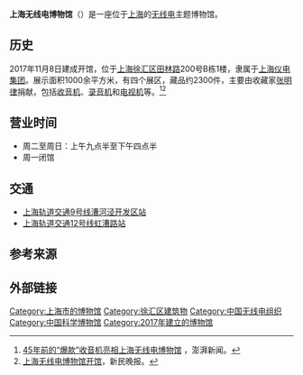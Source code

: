 '''上海无线电博物馆'''（{{lang-en|Shanghai Radio Museum}}）是一座位于[[上海|上海]]的[[无线电|无线电]]主题博物馆。

==历史==
2017年11月8日建成开馆，位于[[上海|上海]][[徐汇区|徐汇区]][[田林路|田林路]]200号B栋1楼，隶属于[[上海仪电集团|上海仪电集团]]。展示面积1000余平方米，有四个展区，藏品约2300件，主要由收藏家[[张明律|张明律]]捐献，包括[[收音机|收音机]]、[[录音机|录音机]]和[[电视机|电视机]]等。<ref>[https://www.thepaper.cn/atlas_fullscreen.jsp?c=1859096 45年前的“爆款”收音机亮相上海无线电博物馆] {{Wayback|url=https://www.thepaper.cn/atlas_fullscreen.jsp?c=1859096 |date=20180105194828 }}，澎湃新闻。</ref><ref>[http://xmwb.xinmin.cn/html/2017-11/09/content_6_4.htm 上海无线电博物馆开馆]，新民晚报。</ref>

==营业时间==
*周二至周日：上午九点半至下午四点半
*周一闭馆

==交通==
*[[上海轨道交通9号线|上海轨道交通9号线]][[漕河泾开发区站|漕河泾开发区站]]
*[[上海轨道交通12号线|上海轨道交通12号线]][[虹漕路站|虹漕路站]]

==参考来源==
{{reflist}}

==外部链接==
{{Official website|http://shradiomuseum.com/}}

[[Category:上海市的博物馆|Category:上海市的博物馆]]
[[Category:徐汇区建筑物|Category:徐汇区建筑物]]
[[Category:中国无线电组织|Category:中国无线电组织]]
[[Category:中国科学博物馆|Category:中国科学博物馆]]
[[Category:2017年建立的博物馆|Category:2017年建立的博物馆]]